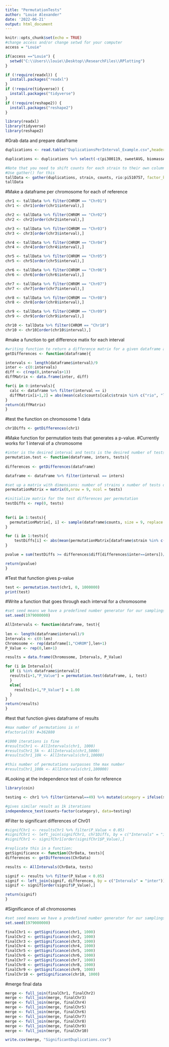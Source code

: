 ---
title: "PermutationTests"
author: "Louie Alexander"
date: '2022-06-21'
output: html_document
---

```{r setup, include=FALSE}
knitr::opts_chunk$set(echo = TRUE)
#change access and/or change setwd for your computer
access = "Louie"

if(access =="Louie") {
  setwd("C:\\Users\\louie\\Desktop\\ResearchFiles\\RPlotting")
}

```

```{r}

if (!require(readxl)) {
  install.packages("readxl")
}
if (!require(tidyverse)) {
  install.packages("tidyverse")
}
if (!require(reshape2)) {
  install.packages("reshape2")
}

library(readxl)
library(tidyverse)
library(reshape2)

```
#Grab data and prepare dataframe
```{r}
duplications <- read.table("DuplicationsPerInterval_Example.csv",header=TRUE,sep = ',')

duplications <- duplications %>% select(-c(pi300119, sweetAVG, biomassAVG, distance))

#Note that you need to shift counts for each strain to their own column, and have a column for strain name.
#Use gather() for this
tallData <- gather(duplications, strain, counts, rio:pi510757, factor_key = TRUE)
tallData

```

#Make a dataframe per chromosome for each of reference
```{r}
chr1 <- tallData %>% filter(CHROM == "Chr01") 
chr1 <- chr1[order(chr1$interval),]

chr2 <- tallData %>% filter(CHROM == "Chr02") 
chr2 <- chr2[order(chr2$interval),]

chr3 <- tallData %>% filter(CHROM == "Chr03") 
chr3 <- chr3[order(chr3$interval),]

chr4 <- tallData %>% filter(CHROM == "Chr04") 
chr4 <- chr4[order(chr4$interval),]

chr5 <- tallData %>% filter(CHROM == "Chr05") 
chr5 <- chr5[order(chr5$interval),]

chr6 <- tallData %>% filter(CHROM == "Chr06") 
chr6 <- chr6[order(chr6$interval),]

chr7 <- tallData %>% filter(CHROM == "Chr07") 
chr7 <- chr7[order(chr7$interval),]

chr8 <- tallData %>% filter(CHROM == "Chr08") 
chr8 <- chr8[order(chr8$interval),]

chr9 <- tallData %>% filter(CHROM == "Chr09") 
chr9 <- chr9[order(chr9$interval),]

chr10 <- tallData %>% filter(CHROM == "Chr10") 
chr10 <- chr10[order(chr10$interval),]
```

#make a function to get difference matix for each interval
```{r}
#writing function to return a difference matrix for a given dataframe above
getDifferences <- function(dataframe){

intervals <- length(dataframe$interval)/9
inter <- c(0:intervals)
diff <- c(rep(0,intervals+1))
diffMatrix <- data.frame(inter, diff)

for(i in 0:intervals){
  calc <- dataframe %>% filter(interval == i)
  diffMatrix[i+1,2] = abs(mean(calc$counts[calc$strain %in% c("rio", "leoti", "CA")]) - mean(calc$counts[calc$strain %in% c("pi297155", "pi229841", "pi329311", "pi506069", "pi655972", "pi510757")])) 
}
return(diffMatrix)
}
```

#test the function on chromosome 1 data
```{r}
chr1Diffs <- getDifferences(chr1)
```

#Make function for permutation tests that generates a p-value.
#Currently works for 1 interval of a chromosome
```{r}


#inter is the desired interval and tests is the desired number of tests
permutation.test <- function(dataframe, inters, tests){
  
differences <- getDifferences(dataframe)

dataframe <- dataframe %>% filter(interval == inters)

#set up a matrix with dimensions: number of strains x number of tests desired
permutationMatrix = matrix(0,nrow = 9, ncol = tests)

#initialize matrix for the test differences per permutation
testDiffs <- rep(0, tests)
  
  
for(i in 1:tests){
  permutationMatrix[, i] <- sample(dataframe$counts, size = 9, replace = FALSE)
}

for (i in 1:tests){
    testDiffs[i] <- abs(mean(permutationMatrix[dataframe$strain %in% c("rio", "leoti", "CA"), i]) - mean(permutationMatrix[dataframe$strain %in% c("pi297155", "pi229841", "pi329311", "pi506069", "pi655972", "pi510757"), i]))
}  

pvalue = sum(testDiffs >= differences$diff[differences$inter==inters])/tests

return(pvalue)
}
```

#Test that function gives p-value
```{r}
test <- permutation.test(chr1, 0, 1000000)
print(test)
```

#Write a function that goes through each interval for a chromosome
```{r}

#set seed means we have a predefined number generator for our samplings
set.seed(1979000000) 

AllIntervals <- function(dataframe, test){
  
len <- length(dataframe$interval)/9
Intervals <- c(0:len)
Chromosome <- rep(dataframe[1,"CHROM"],len+1)
P_Value <- rep(0,len+1) 

results = data.frame(Chromosome, Intervals, P_Value)

for (i in Intervals){
  if (i %in% dataframe$interval){
  results[i+1,"P_Value"] = permutation.test(dataframe, i, test)
  }
  else{
    results[i+1,"P_Value"] = 1.00
  }
}
return(results)
}

```

#test that function gives dataframe of results
```{r}
#max number of permutations is n!
#factorial(9) #=362880

#1000 iterations is fine
#resultsChr1 <- AllIntervals(chr1, 1000)
#resultsChr1_5k <- AllIntervals(chr1,5000)
#resultsChr1_10k <- AllIntervals(chr1,10000)

#this number of permutations surpasses the max number
#resultsChr1_100k <- AllIntervals(chr1,100000)
```

#Looking at the independence test of coin for reference
```{r}
library(coin)

testing <- chr1 %>% filter(interval==49) %>% mutate(category = ifelse(strain %in% c("rio", "leoti", "CA"), "sweet", "biomass"))

#gives similar result as 1k iterations
independence_test(counts~factor(category), data=testing)
```

#Filter to significant differences of Chr01
```{r}
#signifChr1 <- resultsChr1 %>% filter(P_Value < 0.05)
#signifChr1 <- left_join(signifChr1, chr1Diffs, by = c("Intervals" = "inter"))
#signifChr1 <- signifChr1[order(signifChr1$P_Value),]

#replicate this in a function:
getSignificance <- function(ChrData, tests){
differences <- getDifferences(ChrData)

results <- AllIntervals(ChrData, tests)

signif <- results %>% filter(P_Value < 0.05)
signif <- left_join(signif, differences, by = c("Intervals" = "inter"))
signif <- signif[order(signif$P_Value),]

return(signif)
}

```

#Significance of all chromosomes
```{r}
#set seed means we have a predefined number generator for our samplings
set.seed(1979000000) 

finalChr1 <- getSignificance(chr1, 1000)
finalChr2 <- getSignificance(chr2, 1000)
finalChr3 <- getSignificance(chr3, 1000)
finalChr4 <- getSignificance(chr4, 1000)
finalChr5 <- getSignificance(chr5, 1000)
finalChr6 <- getSignificance(chr6, 1000)
finalChr7 <- getSignificance(chr7, 1000)
finalChr8 <- getSignificance(chr8, 1000)
finalChr9 <- getSignificance(chr9, 1000)
finalChr10 <- getSignificance(chr10, 1000)

```

#merge final data
```{r}
merge <- full_join(finalChr1, finalChr2)
merge <- full_join(merge, finalChr3)
merge <- full_join(merge, finalChr4)
merge <- full_join(merge, finalChr5)
merge <- full_join(merge, finalChr6)
merge <- full_join(merge, finalChr7)
merge <- full_join(merge, finalChr8)
merge <- full_join(merge, finalChr9)
merge <- full_join(merge, finalChr10)
```

```{r}
write.csv(merge, "SignificantDuplications.csv")
```

